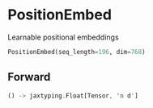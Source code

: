 
# PositionEmbed

Learnable positional embeddings

```python copy
PositionEmbed(seq_length=196, dim=768)
```



## Forward
```rust
() -> jaxtyping.Float[Tensor, 'n d']
```
